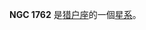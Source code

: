 {{NGCInfoBox|NGCID=NGC 1762|發現者=弗里德里希·威廉·赫歇爾|發現日期=1785年10月8日|其他編號=UGC 3238,MCG 0-13-67,ZWG 394.73|曆元=J2000.0|赤經=5時3分37秒
|赤緯=1°34'24"|星座=猎户座|星體=星系|星等=12.7|表面亮度=13.2|藍等=13.4}}

'''NGC 1762''' 是[[猎户座|猎户座]]的一個[[星系|星系]]。

{{NGCReference|1762}}
{{Catalogs|NGC=1762}}